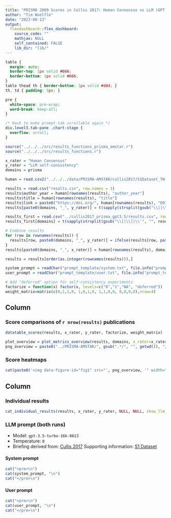 ```yaml
---
title: "PRISMA 2009 Scores in Cullis 2017: Human Consensus vs LLM (GPT 3.5) - self-consistency"
author: "Tim Woelfle"
date: "2023-08-13"
output: 
  flexdashboard::flex_dashboard:
    source_code: ""
    mathjax: NULL
    self_contained: FALSE
    lib_dir: "lib/"
---
```


```css
table {
  margin: auto;
  border-top: 1px solid #666;
  border-bottom: 1px solid #666;
}
table thead th { border-bottom: 1px solid #ddd; }
th, td { padding: 5px; }

pre {
  white-space: pre-wrap;
  word-break: keep-all;
}

/* Hack to make prompt-tab scrollable again */
div.level3.tab-pane .chart-stage {
  overflow: scroll;
}
```

```r
source("../../../src/results_functions_prisma_amstar.r")
source("../../../src/results_functions.r")

x_rater = "Human Consensus"
y_rater = "LLM self-consistency"
domains = prisma

human = read.csv2("../../../data/PRISMA-AMSTAR/cullis2017/S1Dataset_TW.csv", row.names = 1, na.strings = NULL)

results = read.csv("results.csv", row.names = 1)
results$author_year = human[rownames(results), "author_year"]
results$title = human[rownames(results), "title"]
results$link = paste0("https://doi.org/", human[rownames(results), "DOI"])
results[paste0(domains, "_", y_rater)] = t(sapply(strsplit(gsub("\\[|\\]|\\'", "", results$llm_scores), ", ", fixed=T), as.character)) # strtoi

results_first = read.csv("../cullis2017_prisma_gpt3.5/results.csv", row.names = 1)
results_first[domains] = t(sapply(strsplit(gsub("\\[|\\]|\\'", "", results_first$llm_scores), ", ", fixed=T), as.character)) # strtoi

# Combine results
for (row in rownames(results)) {
  results[row, paste0(domains, "_", y_rater)] = ifelse(results[row, paste0(domains, "_", y_rater)] == results_first[row, domains], results[row, paste0(domains, "_", y_rater)], "deferred")
}
results[paste0(domains, "_", x_rater)] = human[rownames(results), domains]

results = results[order(as.integer(rownames(results))),]

system_prompt = readChar("prompt_template/system.txt", file.info("prompt_template/system.txt")$size)
user_prompt = readChar("prompt_template/user.txt", file.info("prompt_template/user.txt")$size)

# Add "deferred" option for self-consistency experiments
factorize = function(x) factor(x, levels=c("0","1","NA", "deferred"))
weight_matrix=matrix(c(0,1,1,0, 1,0,1,0, 1,1,0,0, 0,0,0,0),nrow=4)
```

Column {data-width=55}
-------------------------------------

### Score comparisons of `r nrow(results)` publications

```r
datatable_scores(results, x_rater, y_rater, factorize, weight_matrix)
```

```r
plot_overview = plot_metrics_overview(results, domains, x_rater=x_rater, y_rater=y_rater, factorize, weight_matrix, nrow=6, ncol=5)
png_overview = paste0("../PRISMA-AMSTAR/", gsub(".*/", "", getwd()), "/results/human_consensus_", length(domains), "_domains_", nrow(weight_matrix), "_options.png")
```

### Score heatmaps {data-height=720}

```r
cat(paste0('<img data-figure-id="fig1" src="', png_overview, '" width="1536">'))
```

Column {data-width=45 .tabset}
-------------------------------------

### Individual results

```r
cat_individual_results(results, x_rater, y_rater, NULL, NULL, show_llm_message = F)
```

### LLM prompt (both runs)

* Model: `gpt-3.5-turbo-16k-0613`
* Temperature: `0`
* Briefing derived from: [Cullis 2017](https://doi.org/10.1371/journal.pone.0175213) Supporting information: [S1 Dataset](https://doi.org/10.1371/journal.pone.0175213.s004)

#### System prompt

```r
cat("<pre>\n")
cat(system_prompt, "\n")
cat("</pre>\n")
```

#### User prompt

```r
cat("<pre>\n")
cat(user_prompt, "\n")
cat("</pre>\n")
```
